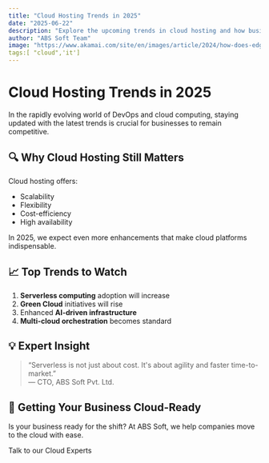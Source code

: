 ```yaml
---
title: "Cloud Hosting Trends in 2025"
date: "2025-06-22"
description: "Explore the upcoming trends in cloud hosting and how businesses are leveraging modern infrastructure."
author: "ABS Soft Team"
image: "https://www.akamai.com/site/en/images/article/2024/how-does-edge-computing-work.png"
tags:[ "cloud",'it']
---
```


# Cloud Hosting Trends in 2025

In the rapidly evolving world of DevOps and cloud computing, staying updated with the latest trends is crucial for businesses to remain competitive.

## 🔍 Why Cloud Hosting Still Matters

Cloud hosting offers:

- Scalability
- Flexibility
- Cost-efficiency
- High availability

In 2025, we expect even more enhancements that make cloud platforms indispensable.

## 📈 Top Trends to Watch

1. **Serverless computing** adoption will increase
2. **Green Cloud** initiatives will rise
3. Enhanced **AI-driven infrastructure**
4. **Multi-cloud orchestration** becomes standard

## 💡 Expert Insight

> “Serverless is not just about cost. It's about agility and faster time-to-market.”  
> — CTO, ABS Soft Pvt. Ltd.

## 🚀 Getting Your Business Cloud-Ready

Is your business ready for the shift? At ABS Soft, we help companies move to the cloud with ease.

<CallToAction url="https://abssoft.com.np/contact">Talk to our Cloud Experts</CallToAction>
